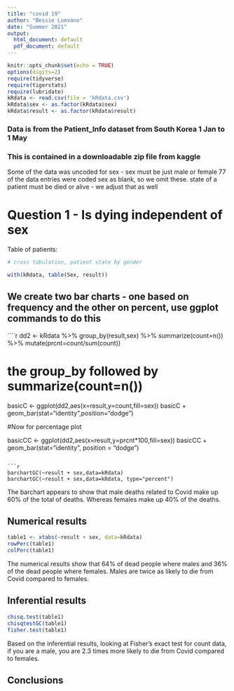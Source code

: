 ```yaml
---
title: "covid 19"
author: "Bessie Luevano"
date: "Summer 2021"
output:
  html_document: default
  pdf_document: default
---
```


```r
knitr::opts_chunk$set(echo = TRUE)
options(digits=2)
require(tidyverse)
require(tigerstats)
require(lubridate)
kRdata <- read.csv(file = 'kRdata.csv')
kRdata$sex <- as.factor(kRdata$sex)
kRdata$result <- as.factor(kRdata$result)
```
### Data is from the Patient_Info dataset from South Korea 1 Jan to 1 May 
### This is contained in a downloadable zip file from kaggle

Some of the data was uncoded for sex - sex must be just male or female
77 of the data entries were coded sex  as blank, so we omit these.
state of a patient must be died or alive - we adjust that as well   
  
# Question 1 - Is dying independent of sex




Table of patients:
```r

# cross tabulation, patient state by gender

with(kRdata, table(Sex, result))

```

## We create two bar charts - one based on frequency and the other on percent, use ggplot commands to do this

````r
dd2 <- kRdata %>% group_by(result,sex) %>% summarize(count=n()) %>% mutate(prcnt=count/sum(count))


# the group_by followed by summarize(count=n())

basicC <- ggplot(dd2,aes(x=result,y=count,fill=sex))
basicC + geom_bar(stat="identity",position="dodge")

#Now for percentage plot

basicCC <- ggplot(dd2,aes(x=result,y=prcnt*100,fill=sex)) 
basicCC + geom_bar(stat="identity", position = "dodge")
```

```r
barchartGC(~result + sex,data=kRdata)
barchartGC(~result + sex,data=kRdata, type="percent")

```  

The barchart appears to show that male deaths related to Covid make up 60% of the total of deaths. Whereas females make up 40% of the deaths.



  
## Numerical results

```r
table1 <- xtabs(~result + sex, data=kRdata)
rowPerc(table1)
colPerc(table1)
```

The numerical results show that 64% of dead people where males and 36% of the dead people where females. Males are twice as likely to die from Covid compared to females.

## Inferential results 

```r
chisq.test(table1)
chisqtestGC(table1)
fisher.test(table1)
```

Based on the inferential results, looking at Fisher's exact test for count data, if you are a male, you are 2.3 times more likely to die from Covid compared to females. 

## Conclusions

